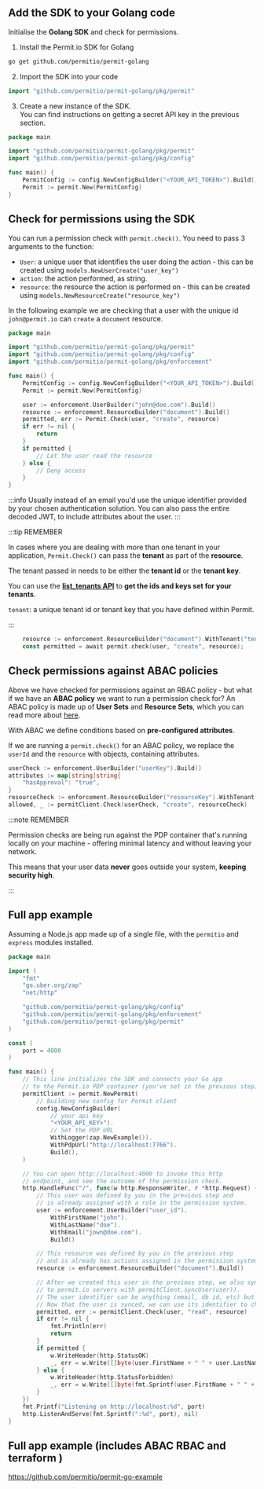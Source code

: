 ## Add the SDK to your Golang code

Initialise the **Golang SDK** and check for permissions.

1. Install the Permit.io SDK for Golang

```bash
go get github.com/permitio/permit-golang
```

2. Import the SDK into your code

```go
import "github.com/permitio/permit-golang/pkg/permit"
```

3. Create a new instance of the SDK. <br/>
   You can find instructions on getting a secret API key in the previous section.

```go
package main

import "github.com/permitio/permit-golang/pkg/permit"
import "github.com/permitio/permit-golang/pkg/config"

func main() {
	PermitConfig := config.NewConfigBuilder("<YOUR_API_TOKEN>").Build()
	Permit := permit.New(PermitConfig)
}
```

## Check for permissions using the SDK

You can run a permission check with `permit.check()`. You need to pass 3 arguments to the function:

- `User`: a unique user that identifies the user doing the action - this can be created using `models.NewUserCreate("user_key")`
- `action`: the action performed, as string.
- `resource`: the resource the action is performed on - this can be created using `models.NewResourceCreate("resource_key")`

In the following example we are checking that a user with the unique id `john@permit.io` can `create` a `document` resource.

```go
package main

import "github.com/permitio/permit-golang/pkg/permit"
import "github.com/permitio/permit-golang/pkg/config"
import "github.com/permitio/permit-golang/pkg/enforcement"

func main() {
	PermitConfig := config.NewConfigBuilder("<YOUR_API_TOKEN>").Build()
	Permit := permit.New(PermitConfig)

	user := enforcement.UserBuilder("john@doe.com").Build()
	resource := enforcement.ResourceBuilder("document").Build()
	permitted, err := Permit.Check(user, "create", resource)
	if err != nil {
		return
	}
	if permitted {
		// Let the user read the resource
	} else {
		// Deny access
	}
}
```

:::info
Usually instead of an email you'd use the unique identifier provided by your chosen authentication solution.
You can also pass the entire decoded JWT, to include attributes about the user.
:::

:::tip REMEMBER

In cases where you are dealing with more than one tenant in your application, `Permit.Check()` can pass the **tenant** as part of the **resource**.

The tenant passed in needs to be either the **tenant id** or the **tenant key**.

You can use the **[list_tenants API](https://api.permit.io/v2/redoc#tag/Tenants/operation/list_tenants)** to **get the ids and keys set for your tenants**.

`tenant`: a unique tenant id or tenant key that you have defined within Permit.

:::

```go
	resource := enforcement.ResourceBuilder("document").WithTenant("tenant").Build()
    const permitted = await permit.check(user, "create", resource);
```

## Check permissions against ABAC policies

Above we have checked for permissions against an RBAC policy - but what if we have an **ABAC policy** we want to run a permission check for?
An ABAC policy is made up of **User Sets** and **Resource Sets**, which you can read more about [here](/how-to/build-policies/abac/components/#what-makes-up-an-abac-policy).

With ABAC we define conditions based on **pre-configured attributes**.

If we are running a `permit.check()` for an ABAC policy, we replace the `userId` and the `resource` with objects, containing attributes.

```go
userCheck := enforcement.UserBuilder("userKey").Build()
attributes := map[string]string{
	"hasApproval": "true",
}
resourceCheck := enforcement.ResourceBuilder("resourceKey").WithTenant("default").WithAttributes(attributes).Build()
allowed, _ := permitClient.Check(userCheck, "create", resourceCheck)
```

:::note REMEMBER

Permission checks are being run against the PDP container that's running locally on your machine - offering
minimal latency and without leaving your network.

This means that your user data **never** goes outside your system, **keeping security high**.

:::

## Full app example

Assuming a Node.js app made up of a single file, with the `permitio` and `express` modules installed.

```go
package main

import (
	"fmt"
	"go.uber.org/zap"
	"net/http"

	"github.com/permitio/permit-golang/pkg/config"
	"github.com/permitio/permit-golang/pkg/enforcement"
	"github.com/permitio/permit-golang/pkg/permit"
)

const (
	port = 4000
)

func main() {
	// This line initializes the SDK and connects your Go app
	// to the Permit.io PDP container (you've set in the previous step), with the API key provided.
	permitClient := permit.NewPermit(
		// Building new config for Permit client
		config.NewConfigBuilder(
			// your api key
			"<YOUR_API_KEY>").
			// Set the PDP URL
			WithLogger(zap.NewExample()).
			WithPdpUrl("http://localhost:7766").
			Build(),
	)

	// You can open http://localhost:4000 to invoke this http
	// endpoint, and see the outcome of the permission check.
	http.HandleFunc("/", func(w http.ResponseWriter, r *http.Request) {
		// This user was defined by you in the previous step and
		// is already assigned with a role in the permission system.
		user := enforcement.UserBuilder("user_id").
			WithFirstName("john").
			WithLastName("doe").
			WithEmail("jown@doe.com").
			Build()

		// This resource was defined by you in the previous step
		// and is already has actions assigned in the permission system.
		resource := enforcement.ResourceBuilder("document").Build()

		// After we created this user in the previous step, we also synced the user's identifier
		// to permit.io servers with permitClient.syncUser(user)).
		// The user identifier can be anything (email, db id, etc) but must be unique for each user.
		// Now that the user is synced, we can use its identifier to check permissions with `permit.check()`.
		permitted, err := permitClient.Check(user, "read", resource)
		if err != nil {
			fmt.Println(err)
			return
		}
		if permitted {
			w.WriteHeader(http.StatusOK)
			_, err = w.Write([]byte(user.FirstName + " " + user.LastName + " is PERMITTED to read document!"))
		} else {
			w.WriteHeader(http.StatusForbidden)
			_, err = w.Write([]byte(fmt.Sprintf(user.FirstName + " " + user.LastName + " is NOT PERMITTED to read document!")))
		}
	})
	fmt.Printf("Listening on http://localhost:%d", port)
	http.ListenAndServe(fmt.Sprintf(":%d", port), nil)
}
```

## Full app example (includes ABAC RBAC and terraform )

https://github.com/permitio/permit-go-example